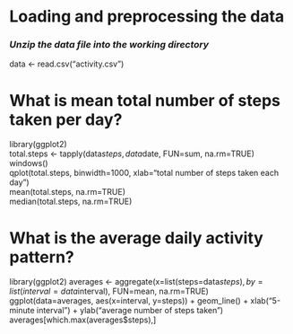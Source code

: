 
# Loading and preprocessing the data
### *Unzip the data file into the working directory*
data <- read.csv("activity.csv")

# What is mean total number of steps taken per day?

library(ggplot2)  
total.steps <- tapply(data$steps, data$date, FUN=sum, na.rm=TRUE)  
windows()  
qplot(total.steps, binwidth=1000, xlab="total number of steps taken each day")  
mean(total.steps, na.rm=TRUE)  
median(total.steps, na.rm=TRUE)  



# What is the average daily activity pattern?

library(ggplot2)
averages <- aggregate(x=list(steps=data$steps), by=list(interval=data$interval),
                      FUN=mean, na.rm=TRUE)
ggplot(data=averages, aes(x=interval, y=steps)) +
  geom_line() +
  xlab("5-minute interval") +
  ylab("average number of steps taken")
averages[which.max(averages$steps),]